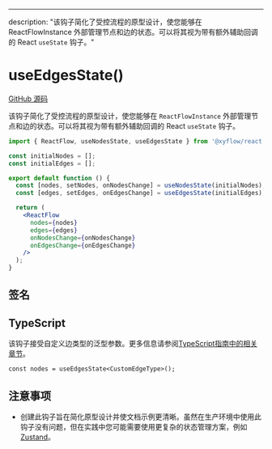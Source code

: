 ---

description: "该钩子简化了受控流程的原型设计，使您能够在 ReactFlowInstance 外部管理节点和边的状态。可以将其视为带有额外辅助回调的 React `useState` 钩子。"

# useEdgesState()

[GitHub 源码](https://github.com/xyflow/xyflow/blob/main/packages/react/src/hooks/useNodesEdgesState.ts)

该钩子简化了受控流程的原型设计，使您能够在 `ReactFlowInstance` 外部管理节点和边的状态。可以将其视为带有额外辅助回调的 React `useState` 钩子。

```jsx
import { ReactFlow, useNodesState, useEdgesState } from '@xyflow/react';

const initialNodes = [];
const initialEdges = [];

export default function () {
  const [nodes, setNodes, onNodesChange] = useNodesState(initialNodes);
  const [edges, setEdges, onEdgesChange] = useEdgesState(initialEdges);

  return (
    <ReactFlow
      nodes={nodes}
      edges={edges}
      onNodesChange={onNodesChange}
      onEdgesChange={onEdgesChange}
    />
  );
}
```

## 签名

<APIDocs functionName="useEdgesState" />

## TypeScript

该钩子接受自定义边类型的泛型参数。更多信息请参阅[TypeScript指南中的相关章节](/learn/advanced-use/typescript#nodetype-edgetype-unions)。

```tsx
const nodes = useEdgesState<CustomEdgeType>();
```

## 注意事项

- 创建此钩子旨在简化原型设计并使文档示例更清晰。虽然在生产环境中使用此钩子没有问题，但在实践中您可能需要使用更复杂的状态管理方案，例如 [Zustand](/docs/guides/state-management/)。